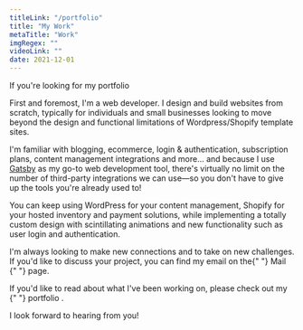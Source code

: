 ```yaml
---
titleLink: "/portfolio"
title: "My Work"
metaTitle: "Work"
imgRegex: ""
videoLink: ""
date: 2021-12-01
---
```



<QuickLink>If you're looking for my portfolio</QuickLink>

First and foremost, I'm a web developer. I design and build websites from scratch, typically for individuals and small businesses looking to move beyond the design and functional limitations of Wordpress/Shopify template sites. 

I'm familiar with blogging, ecommerce, login & authentication, subscription plans, content management integrations and more... and because I use <a href="https://www.gatsbyjs.com/"><Span>Gatsby</Span></a> as my go-to web development tool, there's virtually no limit on the number of third-party integrations we can use—so you don't have to give up the tools you're already used to!

You can keep using WordPress for your content management, Shopify for your hosted inventory and payment solutions, while implementing a totally custom design with scintillating animations and new functionality such as user login and authentication. 

<p>
  I'm always looking to make new connections and to take on new challenges. If you'd like to discuss your project, you can find my email on the{" "} 
  <NavigateButton url="/mail" pathname="/work">
    <SpanRev>Mail</SpanRev>
  </NavigateButton> {" "}
  page. 
</p>

<p>
  If you'd like to read about what I've been working on, please check out my {" "}
    <NavigateButton url="/work/portfolio" pathname="/work">
        <SpanRev>portfolio</SpanRev>
    </NavigateButton>
    . 
</p>

I look forward to hearing from you!
